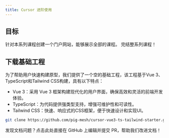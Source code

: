 ```yaml
---
title: Cursor 进阶使用
---
```



## 目标

针对本系列课程创建一个门户网站，能够展示全部的课程。 完结整系列课程！



## 下载基础工程

为了帮助用户快速构建原型，我们提供了一个空的基础工程，该工程基于Vue 3、TypeScript和Tailwind CSS构建，具有以下特点：

- Vue 3：采用 Vue 3 框架构建现代化的用户界面，确保高效和灵活的前端开发体验。
- TypeScript：为代码提供强类型支持，增强可维护性和可读性。
- Tailwind CSS：快速、响应式的CSS框架，便于快速设计和实现UI。


```bash
git clone https://github.com/pig-mesh/cursor-vue3-ts-tailwind-starter.git
```





<Card title="文档有误？请协助编辑" icon="pencil" href="https://github.com/javaai-pig4cloud-com/javaai-docs/edit/main/docs/cursor/2cursor.mdx">
  发现文档问题？点击此处直接在 GitHub 上编辑并提交 PR，帮助我们改进文档！
</Card>
